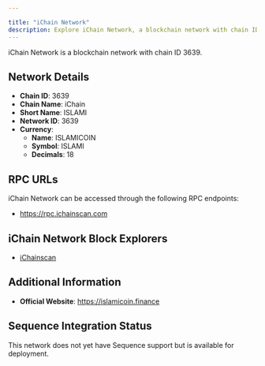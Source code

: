 ```yaml
---

title: "iChain Network"
description: Explore iChain Network, a blockchain network with chain ID 3639. Learn about its native currency, ISLAMICOIN, and how to interact with the network.
---
```




iChain Network is a blockchain network with chain ID 3639.

## Network Details

- **Chain ID**: 3639
- **Chain Name**: iChain
- **Short Name**: ISLAMI
- **Network ID**: 3639
- **Currency**: 
  - **Name**: ISLAMICOIN
  - **Symbol**: ISLAMI
  - **Decimals**: 18

## RPC URLs

iChain Network can be accessed through the following RPC endpoints:

- https://rpc.ichainscan.com

## iChain Network Block Explorers

- [iChainscan](https://ichainscan.com)

## Additional Information

- **Official Website**: https://islamicoin.finance

## Sequence Integration Status

This network does not yet have Sequence support but is available for deployment.
